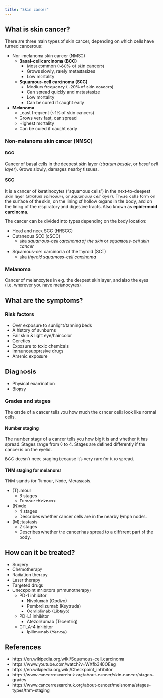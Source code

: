 ```yaml
---
title: "Skin cancer"
---
```


## What is skin cancer?

There are three main types of skin cancer, depending on which cells have turned cancerous:

* Non-melanoma skin cancer (NMSC)
  * **Basal-cell carcinoma (BCC)**
    * Most common (~80% of skin cancers)
    * Grows slowly, rarely metastasizes
    * Low mortality
  * **Squamous-cell carcinoma (SCC)**
    * Medium frequency (~20% of skin cancers)
    * Can spread quickly and metastasize
    * Low mortality
    * Can be cured if caught early
* **Melanoma**
  * Least frequent (~1% of skin cancers)
  * Grows very fast, can spread
  * Highest mortality
  * Can be cured if caught early

### Non-melanoma skin cancer (NMSC)

#### BCC

Cancer of basal cells in the deepest skin layer (*stratum basale*, or *basal cell layer*).
Grows slowly, damages nearby tissues.

#### SCC

It is a cancer of keratinocytes ("squamous cells") in the next-to-deepest skin layer (*stratum spinosum*, or *squamous cell layer*).
These cells form on the surface of the skin, on the lining of hollow organs in the body, and on the lining of the respiratory and digestive tracts.
Also known as **epidermoid carcinoma**.

The cancer can be divided into types depending on the body location:

* Head and neck SCC (HNSCC)
* Cutaneous SCC (cSCC)
  * aka *squamous-cell carcinoma of the skin* or *squamous-cell skin cancer*
* Squamous-cell carcinoma of the thyroid (SCT)
  * aka *thyroid squamous-cell carcinoma*

### Melanoma

Cancer of melanocytes in e.g. the deepest skin layer, and also the eyes (i.e. wherever you have melanocytes).


## What are the symptoms?

### Risk factors

* Over exposure to sunlight/tanning beds
* A history of sunburns
* Fair skin & light eye/hair color
* Genetics
* Exposure to toxic chemicals
* Immunosuppresive drugs
* Arsenic exposure

## Diagnosis

* Physical examination
* Biopsy

### Grades and stages

The grade of a cancer tells you how much the cancer cells look like normal cells.

#### Number staging

The number stage of a cancer tells you how big it is and whether it has spread.
Stages range from 0 to 4.
Stages are defined differently if the cancer is on the eyelid.

BCC doesn't need staging because it's very rare for it to spread.

#### TNM staging for melanoma

TNM stands for Tumour, Node, Metastasis.

* (T)umour
  * 6 stages
  * Tumour thickness
* (N)ode
  * 4 stages
  * Describes whether cancer cells are in the nearby lymph nodes.
* (M)etastasis
  * 2 stages 
  * Describes whether the cancer has spread to a different part of the body.

## How can it be treated?

* Surgery
* Chemotherapy
* Radiation therapy
* Laser therapy
* Targeted drugs
* Checkpoint inhibitors (immunotherapy)
  * PD-1 inhibitor
    * Nivolumab (Opdivo)
    * Pembrolizumab (Keytruda)
    * Cemiplimab (Libtayo)
  * PD-L1 inhibitor
    * Atezolizumab (Tecentriq)
  * CTLA-4 inhibitor
    * Ipilimumab (Yervoy)

## References

* https://en.wikipedia.org/wiki/Squamous-cell_carcinoma
* https://www.youtube.com/watch?v=WXfb340OEeg
* https://en.wikipedia.org/wiki/Checkpoint_inhibitor
* https://www.cancerresearchuk.org/about-cancer/skin-cancer/stages-grades
* https://www.cancerresearchuk.org/about-cancer/melanoma/stages-types/tnm-staging
